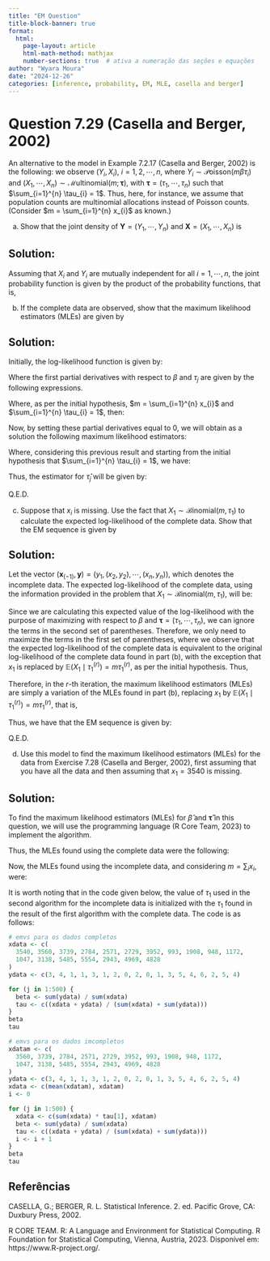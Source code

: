 ```yaml
---
title: "EM Question"
title-block-banner: true
format:
  html:
    page-layout: article
    html-math-method: mathjax
    number-sections: true  # ativa a numeração das seções e equações
author: "Wyara Moura"
date: "2024-12-26"
categories: [inference, probability, EM, MLE, casella and berger]
---
```


::: hidden
\usepackage{amsfonts}
\usepackage{dsfont}
\usepackage{listings}
\usepackage{float}
\renewcommand{\baselinestretch}{1.2}
\renewcommand{\arraystretch}{1.2}
:::

# Question 7.29 (Casella and Berger, 2002)

An alternative to the model in Example 7.2.17 (Casella and Berger, 2002) is the following: we observe $(Y_{i}, X_{i})$, $i = 1, 2, \cdots, n$, where $Y_{i} \sim \mathcal{P}\mathrm{oisson}(m\beta\tau_{i})$ and $(X_{1}, \cdots, X_{n}) \sim \mathcal{M}\mathrm{ultinomial}(m; \boldsymbol{\tau})$, with $\boldsymbol{\tau} = (\tau_{1}, \cdots, \tau_{n})$ such that $\sum_{i=1}^{n} \tau_{i} = 1$. Thus, here, for instance, we assume that population counts are multinomial allocations instead of Poisson counts. (Consider $m = \sum_{i=1}^{n} x_{i}$ as known.)

(a) Show that the joint density of $\textbf{Y} = (Y_{1}, \cdots, Y_{n})$ and $\textbf{X} = (X_{1}, \cdots, X_{n})$ is

\begin{equation*}
\begin{array}{rclll}
f(\textbf{y}, \textbf{x}\mid \beta, \boldsymbol{\tau}) & = & \displaystyle\prod_{i=1}^{n}\dfrac{e^{-m\beta\tau_{i}}(m\beta\tau_{i})^{y_{i}}}{y_{i}!}m!\dfrac{\tau_{i}^{x_{i}}}{x_{i}!}.
\end{array}
\end{equation*} 

## Solution:

Assuming that $X_{i}$ and $Y_{i}$ are mutually independent for all $i = 1, \cdots, n$, the joint probability function is given by the product of the probability functions, that is,

\begin{equation*}
\begin{array}{rclll}
f(\textbf{y}, \textbf{x}\mid \beta, \boldsymbol{\tau}) & = & \left[ \displaystyle\prod_{i=1}^{n}f(y_{i} \mid \beta,  \boldsymbol{\tau})\right] f(\textbf{x}\mid \boldsymbol{\tau})\\[14pt]

& = & \left[\displaystyle\prod_{i=1}^{n}\dfrac{e^{-m\beta\tau_{i}}(m\beta\tau_{i})^{y_{i}}}{y_{i}!}\right]m!\dfrac{\tau_{1}^{x_{1}} \cdots \tau_{n}^{x_{n}}}{x_{1}!\cdots x_{n}!}. \\[14pt]

& = & \displaystyle\prod_{i=1}^{n}\dfrac{e^{-m\beta\tau_{i}}(m\beta\tau_{i})^{y_{i}}}{y_{i}!}m!\dfrac{\tau_{i}^{x_{i}}}{x_{i}!}. \\[8pt]
\end{array}
\end{equation*} 

(b) If the complete data are observed, show that the maximum likelihood estimators (MLEs) are given by

\begin{equation*}
\begin{array}{rclll}
\hat{\beta} & = & \dfrac{\sum_{i=1}^{n}y_{i}}{\sum_{i=1}^{n}x_{i}} \qquad \mbox{e} \qquad \hat{\tau}_{j} & = & \dfrac{x_{j} + y_{j}}{\sum_{i=1}^{n}x_{i} + y_{i}}, \qquad j=1, 2, \cdots, n.
\end{array}
\end{equation*} 

## Solution:

Initially, the log-likelihood function is given by:

\begin{equation}
\begin{array}{rclll}
\log [f(\textbf{y}, \textbf{x}\mid \beta, \boldsymbol{\tau})] & = & \log\left[\displaystyle\prod_{i=1}^{n}\dfrac{e^{-m\beta\tau_{i}}(m\beta\tau_{i})^{y_{i}}}{y_{i}!}m!\dfrac{\tau_{i}^{x_{i}}}{x_{i}!}\right] \\[10pt]

& = & \displaystyle\sum_{i=1}^{n}\log\left[\dfrac{e^{-m\beta\tau_{i}}(m\beta\tau_{i})^{y_{i}}}{y_{i}!}m!\dfrac{\tau_{i}^{x_{i}}}{x_{i}!}\right] \\[8pt]

& = & \displaystyle\sum_{i=1}^{n}\left[-m\beta\tau_{i} + \log(m\beta\tau_{i})^{y_{i}}-\log{(y_{i}!)} + \log (m!) + \log(\tau_{i}^{x_{i}}) - \log{(x_{i}!)}\right] \\[8pt]

& = & \displaystyle\sum_{i=1}^{n}\left[-m\beta\tau_{i} + {y_{i}}\log(m\beta\tau_{i})-\log{(y_{i}!)} + \log (m!) + {x_{i}}\log(\tau_{i}) - \log{(x_{i}!)}\right] \\[10pt]
\end{array}
\label{equation1}
\end{equation} 

Where the first partial derivatives with respect to $\beta$ and $\tau_{j}$ are given by the following expressions.

\begin{itemize}
    \item Para $\beta$:
\end{itemize}
\begin{equation*}
\begin{array}{rclll}
\dfrac{\partial}{\partial\beta}\log[f(\textbf{y}, \textbf{x}\mid \beta, \boldsymbol{\tau})] & = & \dfrac{\partial}{\partial\beta}\displaystyle\sum_{i=1}^{n}\left[-m\beta\tau_{i} + {y_{i}}\log(m\beta\tau_{i})-\log{(y_{i}!x_{i}!)} + \log (m!) + {x_{i}}\log(\tau_{i})\right] \\[10pt]

& = & \displaystyle\sum_{i=1}^{n}\dfrac{\partial}{\partial\beta}\left[-m\beta\tau_{i} + {y_{i}}\log(m\beta\tau_{i})-\log{(y_{i}!x_{i}!)} + \log (m!) + {x_{i}}\log(\tau_{i})\right] \\[10pt]

& = & \displaystyle\sum_{i=1}^{n}\left[-m\tau_{i} + {y_{i}}\dfrac{m\tau_{i}}{m\beta\tau_{i}}\right] \\[10pt]

& = & -m\displaystyle\sum_{i=1}^{n}\tau_{i} + \dfrac{1}{\beta}\displaystyle\sum_{i=1}^{n}{y_{i}}\\[12pt]

\end{array}
\end{equation*} 

Where, as per the initial hypothesis, $m = \sum_{i=1}^{n} x_{i}$ and $\sum_{i=1}^{n} \tau_{i} = 1$, then:

\begin{equation*}
\begin{array}{rclll}
\dfrac{\partial}{\partial\beta}\log[f(\textbf{y}, \textbf{x}\mid \beta, \boldsymbol{\tau})] 

& = & -\displaystyle\sum_{i=1}^{n}x_{i} + \dfrac{1}{\beta}\displaystyle\sum_{i=1}^{n}{y_{i}}\\[10pt]

\end{array}
\end{equation*}

\begin{itemize}
    \item For $\tau_{j}$:
\end{itemize}
\begin{equation*}
\begin{array}{rclll}
\dfrac{\partial}{\partial\tau_{j}}\log[f(y_{j}, x_{j}\mid \beta, \tau_{j})] & = & \dfrac{\partial}{\partial\tau_{j}}\left[-m\beta\tau_{j} + {y_{j}}\log(m\beta\tau_{j})-\log{(y_{j}!x_{j}!)} + \log (m!) + {x_{j}}\log(\tau_{j})\right] \\[6pt]

& = & -m\beta + {y_{j}}\dfrac{m\beta}{m\beta\tau_{j}} + {x_{j}}\dfrac{1}{\tau_{j}}  \\[8pt]

& = & -m\beta + {y_{j}}\dfrac{1}{\tau_{j}} + {x_{j}}\dfrac{1}{\tau_{j}} \\[8pt]
& = & -m\beta + \dfrac{y_{j} + x_{j}}{\tau_{j}} \\[8pt]
\end{array}
\end{equation*} 


Now, by setting these partial derivatives equal to 0, we will obtain as a solution the following maximum likelihood estimators:

\begin{itemize}
    \item Para $\beta$:
\end{itemize}
\begin{equation*}
\begin{array}{rclllll}
\dfrac{\partial}{\partial\beta}\log[f(\textbf{y}, \textbf{x}\mid \beta, \boldsymbol{\tau})] & = & 0 \\[8pt] 
 -\displaystyle\sum_{i=1}^{n}x_{i} + \dfrac{1}{\hat{\beta}}\displaystyle\sum_{i=1}^{n}{y_{i}} & = & 0\\
\dfrac{1}{\hat{\beta}}\displaystyle\sum_{i=1}^{n}{y_{i}} & = & \displaystyle\sum_{i=1}^{n}x_{i} & \Longrightarrow &
\hat{\beta}  & = & \dfrac{\displaystyle\sum_{i=1}^{n}{y_{i}}}{\displaystyle\sum_{i=1}^{n}x_{i}}\\[6pt]
\end{array}
\end{equation*} 

\begin{itemize}
    \item For $\tau_{j}$:
\end{itemize}

\begin{equation}
\begin{array}{rclll}
\dfrac{\partial}{\partial\tau_{j}}\log[f(y_{j}, x_{j}\mid \beta, \boldsymbol{\tau})] & = & 0 \\[6pt]

-m\hat{\beta} + \dfrac{y_{j} + x_{j}}{\hat{\tau}_{j}} & = & 0\\[8pt]
\dfrac{y_{j} + x_{j}}{\hat{\tau}_{j}} & = & m\hat{\beta}\\[6pt]

\hat{\tau}_{j} & = & \dfrac{y_{j} + x_{j}}{m\hat{\beta}}\\[8pt]
\end{array}
\label{tauemv}
\end{equation}


Where, considering this previous result and starting from the initial hypothesis that $\sum_{i=1}^{n} \tau_{i} = 1$, we have:

\begin{equation*}
\begin{array}{rclll}
%0 & = & -m\beta + \dfrac{y_{j} + x_{j}}{\tau_{j}} \\[8pt]
%\tau_{j} & = & \dfrac{y_{j} + x_{j}}{m\beta} \\[8pt]
\displaystyle\sum_{i=1}^{n}\tau_{i} & = & \displaystyle\sum_{i=1}^{n}\left(\dfrac{y_{i} + x_{i}}{m\beta}\right)\\[8pt]
1 & = & \dfrac{1}{m\beta}\displaystyle\sum_{i=1}^{n}\left(y_{i} + x_{i}\right)\\[8pt]
m\beta & = & \displaystyle\sum_{i=1}^{n}\left(y_{i} + x_{i}\right)\\[8pt]
\end{array}
\end{equation*}

Thus, the estimator for $\hat{\tau}_{j}$ will be given by:

\begin{equation*}
\begin{array}{rclll}
\hat{\tau}_{j} & = & \dfrac{y_{j} + x_{j}}{\displaystyle\sum_{i=1}^{n}\left(y_{i} + x_{i}\right)}\\[8pt]
\end{array}
\end{equation*} 

Q.E.D. 

(c) Suppose that $x_{i}$ is missing. Use the fact that $X_{1} \sim \mathcal{B}\mathrm{inomial}(m, \tau_{1})$ to calculate the expected log-likelihood of the complete data. Show that the EM sequence is given by

\begin{equation*}
\begin{array}{rclll}
\hat{\beta}^{(r+1)} & = & \dfrac{\sum_{i=1}^{n}y_{i}}{m\hat{\tau}_{1}^{(r)} + \sum_{i=2}^{n}x_{i}} \qquad \mbox{e}  & \\[18pt]
\qquad \hat{\tau}_{j}^{(r+1)} & = & \dfrac{x_{j} + y_{j}}{m\hat{\tau}_{1}^{(r)} + \sum_{i=2}^{n}x_{i} + \sum_{i=1}^{n}y_{i}}, \qquad j=1, 2, \cdots, n.\\[8pt]
\end{array}
\end{equation*} 


## Solution:

Let the vector $(\textbf{x}_{(-1)}, \textbf{y}) = (y_{1}, (x_{2}, y_{2}), \cdots, (x_{n}, y_{n}))$, which denotes the incomplete data. The expected log-likelihood of the complete data, using the information provided in the problem that $X_{1} \sim \mathcal{B}\mathrm{inomial}(m, \tau_{1})$, will be:

\begin{equation*}
\begin{array}{lclll}
 \mathbb{E}\left[ \log[f(\textbf{y}, \textbf{x}\mid \beta, \boldsymbol{\tau})] \mid \tau_{1}^{(r)}, (\textbf{x}_{(-1)}, \textbf{y}) \right] \; = \\[14pt]
 = \; \displaystyle\sum_{x_{1}=0}^{m} \log\left[\displaystyle\prod_{i=1}^{n}\dfrac{e^{-m\beta\tau_{i}}(m\beta\tau_{i})^{y_{i}}}{y_{i}!}m!\dfrac{\tau_{i}^{x_{i}}}{x_{i}!}\right] {m\choose x_{1}} \left(\tau_{1}^{(r)}\right)^{x_{1}}\left(1-\tau_{1}^{(r)}\right)^{m-x_{1}}  \\[18pt]
\end{array}
\end{equation*} 

\begin{equation*}
\begin{array}{lllll}
 = & \displaystyle\sum_{x_{1}=0}^{m} \displaystyle\sum_{i=1}^{n}\log\left[\dfrac{e^{-m\beta\tau_{i}}(m\beta\tau_{i})^{y_{i}}}{y_{i}!}m!\dfrac{\tau_{i}^{x_{i}}}{x_{i}!}\right] {m\choose x_{1}} \left(\tau_{1}^{(r)}\right)^{x_{1}}\left(1-\tau_{1}^{(r)}\right)^{m-x_{1}}  \\[18pt]
 = & \displaystyle\sum_{i=1}^{n}\left[-m\beta\tau_{i} + {y_{i}}[\log(m\beta\tau_{i})]-\log{(y_{i}!)} + \log(m!)\right] \displaystyle\sum_{x_{1}=0}^{m}{m\choose x_{1}} \left(\tau_{1}^{(r)}\right)^{x_{1}}\left(1-\tau_{1}^{(r)}\right)^{m-x_{1}} \; + \\[12pt]  
& + \; \displaystyle\sum_{i=2}^{n}\left[{x_{i}}\log(\tau_{i}) -\log{(x_{i}!)}\right]\displaystyle\sum_{x_{1}=0}^{m}{m\choose x_{1}} \left(\tau_{1}^{(r)}\right)^{x_{1}}\left(1-\tau_{1}^{(r)}\right)^{m-x_{1}} \; +
\\[12pt] 
& + \displaystyle\sum_{x_{1}=0}^{m}\left[{x_{1}}\log(\tau_{1}) -\log{(x_{1}!)} \right]{m\choose x_{1}} \left(\tau_{1}^{(r)}\right)^{x_{1}}\left(1-\tau_{1}^{(r)}\right)^{m-x_{1}}  \\[12pt]  

= & \displaystyle\sum_{i=1}^{n}\left[-m\beta\tau_{i} + {y_{i}}[\log(m\beta\tau_{i})]-\log{(y_{i}!)} + \log(m!)\right] \; + \\[12pt]  
& + \; \displaystyle\sum_{i=2}^{n}\left[{x_{i}}\log(\tau_{i}) -\log{(x_{i}!)}\right] + \displaystyle\sum_{x_{1}=0}^{m}\left[{x_{1}}\log(\tau_{1}) - \log{(x_{1}!)}\right]{m\choose x_{1}} \left(\tau_{1}^{(r)}\right)^{x_{1}}\left(1-\tau_{1}^{(r)}\right)^{m-x_{1}}  \\[12pt]

= & \displaystyle\sum_{i=1}^{n}\left[-m\beta\tau_{i} + {y_{i}}[\log(m\beta\tau_{i})]-\log{(y_{i}!)} + \log(m!)\right] \; + \\[12pt]  
& + \; \displaystyle\sum_{i=2}^{n}\left[{x_{i}}\log(\tau_{i}) -\log{(x_{i}!)}\right] + \displaystyle\sum_{x_{1}=0}^{m}\left[{x_{1}}\log(\tau_{1})\right]{m\choose x_{1}} \left(\tau_{1}^{(r)}\right)^{x_{1}}\left(1-\tau_{1}^{(r)}\right)^{m-x_{1}} \; -  \\[12pt]  

& - \;\displaystyle\sum_{x_{1}=0}^{m} \left[\log{(x_{1}!)} \right]{m\choose x_{1}} \left(\tau_{1}^{(r)}\right)^{x_{1}}\left(1-\tau_{1}^{(r)}\right)^{m-x_{1}}  \\[12pt]

= & \displaystyle\sum_{i=1}^{n}\left[-m\beta\tau_{i} + {y_{i}}[\log(m) + \log(\beta) + \log(\tau_{i})]-\log{(y_{i}!)} + \log(m!)\right] \; + \\[12pt]  
& + \; \displaystyle\sum_{i=2}^{n}\left[{x_{i}}\log(\tau_{i}) -\log{(x_{i}!)}\right] + \log(\tau_{1})\displaystyle\sum_{x_{1}=0}^{m}\left[{x_{1}}\right]{m\choose x_{1}} \left(\tau_{1}^{(r)}\right)^{x_{1}}\left(1-\tau_{1}^{(r)}\right)^{m-x_{1}} \; -  \\[12pt]  

& - \;\displaystyle\sum_{x_{1}=0}^{m} \left[\log{(x_{1}!)} \right]{m\choose x_{1}} \left(\tau_{1}^{(r)}\right)^{x_{1}}\left(1-\tau_{1}^{(r)}\right)^{m-x_{1}}  \\[12pt]

= & \left( \displaystyle\sum_{i=1}^{n}\left[-m\beta\tau_{i} + {y_{i}}[\log(m) + \log(\beta) + \log(\tau_{i})]-\log{(y_{i}!)} + \log(m!)\right] \; + \right. \\[12pt]  
& + \;\left. \displaystyle\sum_{i=2}^{n}\left[{x_{i}}\log(\tau_{i}) -\log{(x_{i}!)}\right] + \log(\tau_{1})\mathbb{E}\left( X_{1}\mid \tau_{1}^{(r)}\right)\right) \; -  \\[12pt]  

& - \;\left( \displaystyle\sum_{x_{1}=0}^{m} \left[\log{(x_{1}!)} \right]{m\choose x_{1}} \left(\tau_{1}^{(r)}\right)^{x_{1}}\left(1-\tau_{1}^{(r)}\right)^{m-x_{1}} \right) \\[12pt]
\end{array}
\end{equation*} 

Since we are calculating this expected value of the log-likelihood with the purpose of maximizing with respect to $\beta$ and $\boldsymbol{\tau} = (\tau_{1}, \cdots, \tau_{n})$, we can ignore the terms in the second set of parentheses. Therefore, we only need to maximize the terms in the first set of parentheses, where we observe that the expected log-likelihood of the complete data is equivalent to the original log-likelihood of the complete data found in part (b), with the exception that $x_{1}$ is replaced by $\mathbb{E}\left( X_{1} \mid \tau_{1}^{(r)} \right) = m\tau_{1}^{(r)}$, as per the initial hypothesis. Thus,


\begin{equation*}
\begin{array}{lclll}
 \mathbb{E}\left[ \log[f(\textbf{y}, \textbf{x}\mid \beta, \boldsymbol{\tau})] \mid \tau_{1}^{(r)}, (\textbf{x}_{(-1)}, \textbf{y}) \right] \; = \\[10pt]
 = \; \left( \displaystyle\sum_{i=1}^{n}\left[-m\beta\tau_{i} + {y_{i}}[\log(m) + \log(\beta) + \log(\tau_{i})]-\log{(y_{i}!)} + \log(m!)\right] \; + \right. \\[12pt]  
\; + \;\left. \displaystyle\sum_{i=2}^{n}\left[{x_{i}}\log(\tau_{i}) -\log{(x_{i}!)}\right] + \log(\tau_{1})m\tau_{1}^{(r)}\right) - \left( \displaystyle\sum_{x_{1}=0}^{m} \left[\log{(x_{1}!)} \right]{m\choose x_{1}} \left(\tau_{1}^{(r)}\right)^{x_{1}}\left(1-\tau_{1}^{(r)}\right)^{m-x_{1}} \right) \\[12pt]  

\end{array}
\end{equation*} 

Therefore, in the $r$-th iteration, the maximum likelihood estimators (MLEs) are simply a variation of the MLEs found in part (b), replacing $x_{1}$ by $\mathbb{E}\left( X_{1} \mid \tau_{1}^{(r)} \right) = m\tau_{1}^{(r)}$, that is,

\begin{equation*}
\begin{array}{rclllll}
\hat{\beta}^{(r+1)} & = & \dfrac{\sum_{i=1}^{n}y_{i}}{x_{1}+ \sum_{i=2}^{n}x_{i}} & = & \dfrac{\sum_{i=1}^{n}y_{i}}{m\hat{\tau}_{1}^{(r)} + \sum_{i=2}^{n}x_{i}} \\[18pt]
\qquad \hat{\tau}_{j}^{(r+1)} & = & \dfrac{x_{j} + y_{j}}{x_{1} + \sum_{i=2}^{n}x_{i} + \sum_{i=1}^{n}y_{i}} & = & \dfrac{x_{j} + y_{j}}{m\hat{\tau}_{1}^{(r)} + \sum_{i=2}^{n}x_{i} + \sum_{i=1}^{n}y_{i}}\\[10pt]
\end{array}
\end{equation*} 

Thus, we have that the EM sequence is given by:

\begin{equation*}
\begin{array}{rclllll}
\hat{\beta}^{(r+1)} & = & \dfrac{\sum_{i=1}^{n}y_{i}}{m\hat{\tau}_{1}^{(r)} + \sum_{i=2}^{n}x_{i}},   & \qquad \hat{\tau}_{1}^{(r+1)} & = & \dfrac{m\hat{\tau}_{1}^{(r)} + y_{1}}{m\hat{\tau}_{1}^{(r)} + \sum_{i=2}^{n}x_{i} + \sum_{i=1}^{n}y_{i}} \\[18pt]
\end{array}
\end{equation*} 
\begin{equation*}
\begin{array}{rclllll}
\qquad \hat{\tau}_{j}^{(r+1)} & = & \dfrac{x_{j} + y_{j}}{m\hat{\tau}_{1}^{(r)} + \sum_{i=2}^{n}x_{i} + \sum_{i=1}^{n}y_{i}}, \qquad j=2, \cdots, n.\\[15pt]
\end{array}
\end{equation*} 

Q.E.D.

(d) Use this model to find the maximum likelihood estimators (MLEs) for the data from Exercise 7.28 (Casella and Berger, 2002), first assuming that you have all the data and then assuming that $x_{1} = 3540$ is missing.


## Solution:

To find the maximum likelihood estimators (MLEs) for $\hat{\beta}$ and $\boldsymbol{\hat{\tau}}$ in this question, we will use the programming language \texttt{R} (R Core Team, 2023) to implement the algorithm.

Thus, the MLEs found using the complete data were the following:
\begin{equation*}
\begin{array}{rclll}
\hat{\beta} & = & 0.0008413892 \\

\hat{\boldsymbol{\tau}} & = & (0.06337310, 0.06374873, 0.06689681, 0.04981487, 0.04604075, 0.04883109, \\
&& 0.07072460, 0.01776164, 0.03416388, 0.01695673, 0.02098127, 0.01878119, \\
&& 0.05621836, 0.09818091, 0.09945087, 0.05267677, 0.08896918, 0.08642925)\\
\end{array}
\end{equation*}

Now, the MLEs found using the incomplete data, and considering $m = \sum_{i} x_{i}$, were:

\begin{equation*}
\begin{array}{rclll}
\hat{\beta} & = & 0.0008415534 \\

\hat{\boldsymbol{\tau}} & = & (0.06319044, 0.06376116, 0.06690986, 0.04982459, 0.04604973, 0.04884062, \\
&& 0.07073839, 0.01776510, 0.03417054, 0.01696004, 0.02098536, 0.01878485, \\
&& 0.05622933, 0.09820005, 0.09947027, 0.05268704, 0.08898653, 0.08644610)\\
\end{array}
\end{equation*}

It is worth noting that in the \texttt{R} code given below, the value of $\tau_{1}$ used in the second algorithm for the incomplete data is initialized with the $\tau_{1}$ found in the result of the first algorithm with the complete data. The \texttt{R} code is as follows:

```r
# emvs para os dados completos
xdata <- c(
  3540, 3560, 3739, 2784, 2571, 2729, 3952, 993, 1908, 948, 1172,
  1047, 3138, 5485, 5554, 2943, 4969, 4828
)
ydata <- c(3, 4, 1, 1, 3, 1, 2, 0, 2, 0, 1, 3, 5, 4, 6, 2, 5, 4)

for (j in 1:500) {
  beta <- sum(ydata) / sum(xdata)
  tau <- c((xdata + ydata) / (sum(xdata) + sum(ydata)))
}
beta
tau

# emvs para os dados imcompletos
xdatam <- c(
  3560, 3739, 2784, 2571, 2729, 3952, 993, 1908, 948, 1172,
  1047, 3138, 5485, 5554, 2943, 4969, 4828
)
ydata <- c(3, 4, 1, 1, 3, 1, 2, 0, 2, 0, 1, 3, 5, 4, 6, 2, 5, 4)
xdata <- c(mean(xdatam), xdatam)
i <- 0

for (j in 1:500) {
  xdata <- c(sum(xdata) * tau[1], xdatam)
  beta <- sum(ydata) / sum(xdata)
  tau <- c((xdata + ydata) / (sum(xdata) + sum(ydata)))
  i <- i + 1
}
beta
tau
```

## Referências

\noindent
CASELLA, G.; BERGER, R. L. Statistical Inference. 2. ed. Pacific Grove, CA: Duxbury Press, 2002. 

\noindent
R CORE TEAM. R: A Language and Environment for Statistical Computing. R Foundation for Statistical Computing, Vienna, Austria, 2023. Disponível em: https://www.R-project.org/. 
